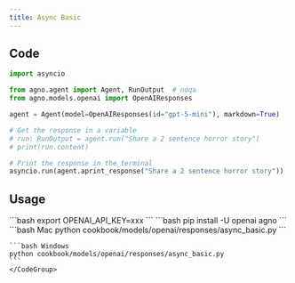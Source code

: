 ```yaml
---
title: Async Basic
---
```


## Code

```python cookbook/models/openai/responses/async_basic.py
import asyncio

from agno.agent import Agent, RunOutput  # noqa
from agno.models.openai import OpenAIResponses

agent = Agent(model=OpenAIResponses(id="gpt-5-mini"), markdown=True)

# Get the response in a variable
# run: RunOutput = agent.run("Share a 2 sentence horror story")
# print(run.content)

# Print the response in the terminal
asyncio.run(agent.aprint_response("Share a 2 sentence horror story"))

```

## Usage

<Steps>
  <Snippet file="create-venv-step.mdx" />

  <Step title="Set your API key">
    ```bash
    export OPENAI_API_KEY=xxx
    ```
  </Step>

  <Step title="Install libraries">
    ```bash
    pip install -U openai agno
    ```
  </Step>

  <Step title="Run Agent">
    <CodeGroup>
    ```bash Mac
    python cookbook/models/openai/responses/async_basic.py
    ```

    ```bash Windows
    python cookbook/models/openai/responses/async_basic.py
    ```
    </CodeGroup>
  </Step>
</Steps>
